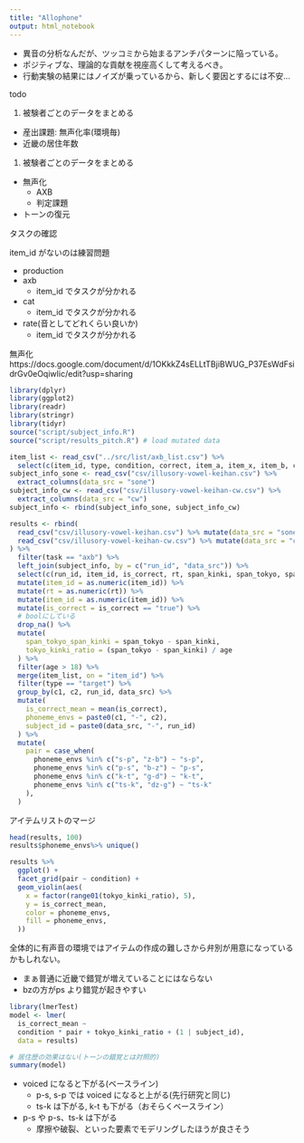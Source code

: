 ```yaml
---
title: "Allophone"
output: html_notebook
---
```


- 異音の分析なんだが、ツッコミから始まるアンチパターンに陥っている。
- ポジティブな、理論的な貢献を視座高くして考えるべき。
- 行動実験の結果にはノイズが乗っているから、新しく要因とするには不安...

todo

1. 被験者ごとのデータをまとめる
  * 産出課題: 無声化率(環境毎)
  * 近畿の居住年数
1. 被験者ごとのデータをまとめる
  * 無声化
    * AXB
    * 判定課題
  * トーンの復元
  
タスクの確認

item_id がないのは練習問題

* production
* axb
  * item_id でタスクが分かれる
* cat
  * item_id でタスクが分かれる
* rate(音としてどれくらい良いか)
  * item_id でタスクが分かれる
  
無声化
https://docs.google.com/document/d/1OKkkZ4sELLtTBjiBWUG_P37EsWdFsidrGv0eOqiwIic/edit?usp=sharing

```r
library(dplyr)
library(ggplot2)
library(readr)
library(stringr)
library(tidyr)
source("script/subject_info.R")
source("script/results_pitch.R") # load mutated data
```

```r
item_list <- read_csv("../src/list/axb_list.csv") %>%
  select(c(item_id, type, condition, correct, item_a, item_x, item_b, c1, c2))
subject_info_sone <- read_csv("csv/illusory-vowel-keihan.csv") %>%
  extract_columns(data_src = "sone")
subject_info_cw <- read_csv("csv/illusory-vowel-keihan-cw.csv") %>%
  extract_columns(data_src = "cw")
subject_info <- rbind(subject_info_sone, subject_info_cw)

results <- rbind(
  read_csv("csv/illusory-vowel-keihan.csv") %>% mutate(data_src = "sone"),
  read_csv("csv/illusory-vowel-keihan-cw.csv") %>% mutate(data_src = "cw")
) %>%
  filter(task == "axb") %>%
  left_join(subject_info, by = c("run_id", "data_src")) %>%
  select(c(run_id, item_id, is_correct, rt, span_kinki, span_tokyo, span_unknown, age, data_src, correct)) %>%
  mutate(item_id = as.numeric(item_id)) %>%
  mutate(rt = as.numeric(rt)) %>%
  mutate(item_id = as.numeric(item_id)) %>%
  mutate(is_correct = is_correct == "true") %>%
  # boolにしている
  drop_na() %>%
  mutate(
    span_tokyo_span_kinki = span_tokyo - span_kinki,
    tokyo_kinki_ratio = (span_tokyo - span_kinki) / age
  ) %>%
  filter(age > 18) %>%
  merge(item_list, on = "item_id") %>%
  filter(type == "target") %>%
  group_by(c1, c2, run_id, data_src) %>%
  mutate(
    is_correct_mean = mean(is_correct),
    phoneme_envs = paste0(c1, "-", c2),
    subject_id = paste0(data_src, "-", run_id)
  ) %>% 
  mutate(
    pair = case_when(
      phoneme_envs %in% c("s-p", "z-b") ~ "s-p",
      phoneme_envs %in% c("p-s", "b-z") ~ "p-s",
      phoneme_envs %in% c("k-t", "g-d") ~ "k-t",
      phoneme_envs %in% c("ts-k", "dz-g") ~ "ts-k"
    ),
  )
```

アイテムリストのマージ

```r
head(results, 100)
results$phoneme_envs%>% unique()
```

```r
results %>%
  ggplot() +
  facet_grid(pair ~ condition) +
  geom_violin(aes(
    x = factor(range01(tokyo_kinki_ratio), 5),
    y = is_correct_mean,
    color = phoneme_envs,
    fill = phoneme_envs,
  ))
```

全体的に有声音の環境ではアイテムの作成の難しさから弁別が用意になっているかもしれない。

- まぁ普通に近畿で錯覚が増えていることにはならない
- bzの方がps より錯覚が起きやすい

```r
library(lmerTest)
model <- lmer(
  is_correct_mean ~
  condition * pair + tokyo_kinki_ratio + (1 | subject_id),
  data = results)

# 居住歴の効果はない(トーンの錯覚とは対照的)
summary(model)
```

- voiced になると下がる(ベースライン)
  - p-s, s-p では voiced になると上がる(先行研究と同じ)
  - ts-k は下がる, k-t も下がる（おそらくベースライン）
- p-s や p-s、ts-k は下がる
  - 摩擦や破裂、といった要素でモデリングしたほうが良さそう